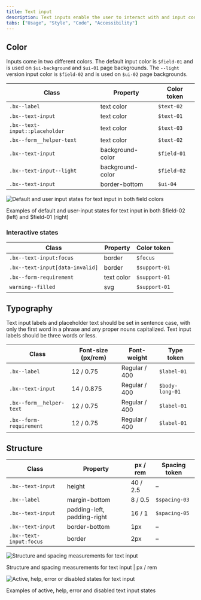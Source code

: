```yaml
---
title: Text input
description: Text inputs enable the user to interact with and input content and data. This component can be used for long and short form entries.
tabs: ["Usage", "Style", "Code", "Accessibility"]
---
```


## Color

Inputs come in two different colors. The default input color is `$field-01` and
is used on `$ui-background` and `$ui-01` page backgrounds. The `--light` version
input color is `$field-02` and is used on `$ui-02` page backgrounds.

| Class                          | Property         | Color token |
| ------------------------------ | ---------------- | ----------- |
| `.bx--label`                   | text color       | `$text-02`  |
| `.bx--text-input`              | text color       | `$text-01`  |
| `.bx--text-input::placeholder` | text color       | `$text-03`  |
| `.bx--form__helper-text`       | text color       | `$text-02`  |
| `.bx--text-input`              | background-color | `$field-01` |
| `.bx--text-input--light`       | background-color | `$field-02` |
| `.bx--text-input`              | border-bottom    | `$ui-04`    |

<div className="image--fixed">

![Default and user input states for text input in both field colors](images/text-input-style-1.png)

</div>

<Caption>
  Examples of default and user-input states for text input in both $field-02
  (left) and $field-01 (right)
</Caption>

### Interactive states

| Class                           | Property   | Color token   |
| ------------------------------- | ---------- | ------------- |
| `.bx--text-input:focus`         | border     | `$focus`      |
| `.bx--text-input[data-invalid]` | border     | `$support-01` |
| `.bx--form-requirement`         | text color | `$support-01` |
| `warning--filled`               | svg        | `$support-01` |

## Typography

Text input labels and placeholder text should be set in sentence case, with only
the first word in a phrase and any proper nouns capitalized. Text input labels
should be three words or less.

| Class                    | Font-size (px/rem) | Font-weight   | Type token      |
| ------------------------ | ------------------ | ------------- | --------------- |
| `.bx--label`             | 12 / 0.75          | Regular / 400 | `$label-01`     |
| `.bx--text-input`        | 14 / 0.875         | Regular / 400 | `$body-long-01` |
| `.bx--form__helper-text` | 12 / 0.75          | Regular / 400 | `$label-01`     |
| `.bx--form-requirement`  | 12 / 0.75          | Regular / 400 | `$label-01`     |

## Structure

| Class                   | Property                    | px / rem | Spacing token |
| ----------------------- | --------------------------- | -------- | ------------- |
| `.bx--text-input`       | height                      | 40 / 2.5 | –             |
| `.bx--label`            | margin-bottom               | 8 / 0.5  | `$spacing-03` |
| `.bx--text-input`       | padding-left, padding-right | 16 / 1   | `$spacing-05` |
| `.bx--text-input`       | border-bottom               | 1px      | –             |
| `.bx--text-input:focus` | border                      | 2px      | –             |

<div className="image--fixed">

![Structure and spacing measurements for text input](images/text-input-style-2.png)

</div>

<Caption>Structure and spacing measurements for text input | px / rem</Caption>

<div className="image--fixed">

![Active, help, error or disabled states for text input](images/text-input-style-3.png)

</div>

<Caption>
  Examples of active, help, error and disabled text input states
</Caption>
